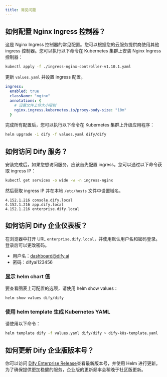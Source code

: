 ```yaml
---
title: 常见问题
---
```


## 如何配置 Nginx Ingress 控制器？

这是 Nginx Ingress 控制器的常见配置。您可以根据您的云服务提供商使用其他 ingress 控制器。您可以执行以下命令在 Kubernetes 集群上安装 Nginx Ingress 控制器：

```bash
kubectl apply -f ./ingress-nginx-controller-v1.10.1.yaml
```

更新 `values.yaml` 并设置 ingress 配置。

```yaml
ingress:
  enabled: true
  className: "nginx"
  annotations: {
    # 设置文件上传大小限制
    nginx.ingress.kubernetes.io/proxy-body-size: "10m"
  }
```

完成所有配置后，您可以执行以下命令在 Kubernetes 集群上升级应用程序：

```bash
helm upgrade -i dify -f values.yaml dify/dify
```

## 如何访问 Dify 服务？

安装完成后，如果您想访问服务，应该首先配置 ingress。您可以通过以下命令获取 ingress IP：

```bash
kubectl get services -o wide -w -n ingress-nginx
```

然后获取 ingress IP 并在本地 `/etc/hosts` 文件中设置域名。

```
4.152.1.216 console.dify.local
4.152.1.216 app.dify.local
4.152.1.216 enterprise.dify.local
```

## 如何访问 Dify 企业仪表板？

在浏览器中打开 URL `enterprise.dify.local`，并使用默认用户名和密码登录。登录后可以更改密码。

- 用户名：dashboard@dify.ai
- 密码：difyai123456

### 显示 helm chart 值

要查看图表上可配置的选项，请使用 helm show values：

```bash
helm show values dify/dify
```

### 使用 helm template 生成 Kubernetes YAML

请使用以下命令：

```bash
helm template dify -f values.yaml dify/dify > dify-k8s-template.yaml
```

## 如何更新 Dify 企业版版本号？

你可以访问 [Dify Enterprise Release](https://langgenius.github.io/dify-helm/#/)查看最新版本号，并使用 Helm 进行更新。为了确保提供更加稳健的服务，企业版的更新频率会稍晚于社区版更新。
